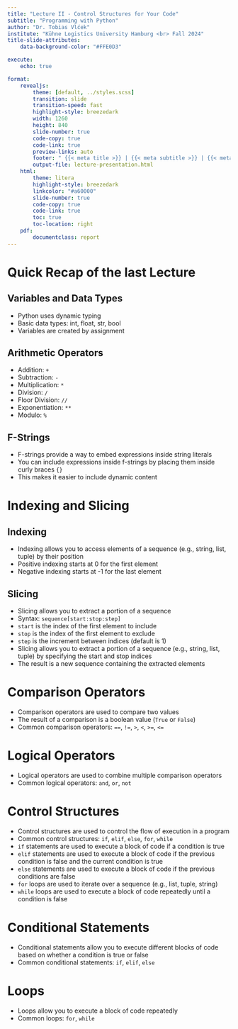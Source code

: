 ```yaml
---
title: "Lecture II - Control Structures for Your Code"
subtitle: "Programming with Python"
author: "Dr. Tobias Vlćek"
institute: "Kühne Logistics University Hamburg <br> Fall 2024"
title-slide-attributes:
    data-background-color: "#FFE0D3"

execute:
    echo: true

format:
    revealjs:
        theme: [default, ../styles.scss]
        transition: slide
        transition-speed: fast
        highlight-style: breezedark
        width: 1260
        height: 840
        slide-number: true
        code-copy: true
        code-link: true
        preview-links: auto
        footer: " {{< meta title >}} | {{< meta subtitle >}} | {{< meta author >}} | [Home](lecture-introduction.qmd)"
        output-file: lecture-presentation.html
    html:
        theme: litera
        highlight-style: breezedark
        linkcolor: "#a60000"
        slide-number: true
        code-copy: true
        code-link: true
        toc: true
        toc-location: right
    pdf: 
        documentclass: report
---
```


# [Quick Recap of the last Lecture]{.flow .r-fit-text} {.title}

## Variables and Data Types

- Python uses dynamic typing
- Basic data types: int, float, str, bool
- Variables are created by assignment

## Arithmetic Operators

- Addition: `+`
- Subtraction: `-`
- Multiplication: `*`
- Division: `/`
- Floor Division: `//`
- Exponentiation: `**`
- Modulo: `%`

## F-Strings

- F-strings provide a way to embed expressions inside string literals
- You can include expressions inside f-strings by placing them inside curly braces `{}`
- This makes it easier to include dynamic content

# [Indexing and Slicing]{.flow .r-fit-text} {.title}

## Indexing

- Indexing allows you to access elements of a sequence (e.g., string, list, tuple) by their position
- Positive indexing starts at 0 for the first element
- Negative indexing starts at -1 for the last element

## Slicing

- Slicing allows you to extract a portion of a sequence
- Syntax: `sequence[start:stop:step]`
- `start` is the index of the first element to include
- `stop` is the index of the first element to exclude
- `step` is the increment between indices (default is 1)
- Slicing allows you to extract a portion of a sequence (e.g., string, list, tuple) by specifying the start and stop indices    
- The result is a new sequence containing the extracted elements

# [Comparison Operators]{.flow .r-fit-text} {.title}

- Comparison operators are used to compare two values
- The result of a comparison is a boolean value (`True` or `False`)
- Common comparison operators: `==`, `!=`, `>`, `<`, `>=`, `<=`

# [Logical Operators]{.flow .r-fit-text} {.title}

- Logical operators are used to combine multiple comparison operators
- Common logical operators: `and`, `or`, `not`

# [Control Structures]{.flow .r-fit-text} {.title}

- Control structures are used to control the flow of execution in a program
- Common control structures: `if`, `elif`, `else`, `for`, `while`   
- `if` statements are used to execute a block of code if a condition is true
- `elif` statements are used to execute a block of code if the previous condition is false and the current condition is true
- `else` statements are used to execute a block of code if the previous conditions are false
- `for` loops are used to iterate over a sequence (e.g., list, tuple, string)
- `while` loops are used to execute a block of code repeatedly until a condition is false   

# [Conditional Statements]{.flow .r-fit-text} {.title}

- Conditional statements allow you to execute different blocks of code based on whether a condition is true or false
- Common conditional statements: `if`, `elif`, `else`

# [Loops]{.flow .r-fit-text} {.title}

- Loops allow you to execute a block of code repeatedly
- Common loops: `for`, `while`








